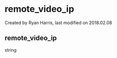 
# remote_video_ip 

 Created by  Ryan Harris, last modified on 2018.02.08

## remote_video_ip

string


